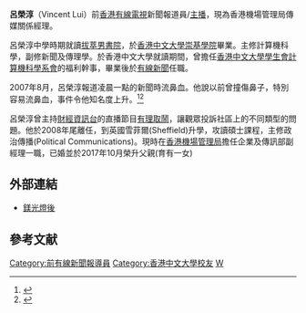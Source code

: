 '''呂榮淳'''（Vincent Lui）前[[香港有線電視|香港有線電視]]新聞報道員/[[新聞主播|主播]]，現為香港機場管理局傳媒關係經理。

呂榮淳中學時期就讀[[拔萃男書院|拔萃男書院]]，於[[香港中文大學|香港中文大學]][[崇基學院|崇基學院]]畢業。主修計算機科學，副修新聞及傳理學。於香港中文大學就讀期間，曾擔任[[香港中文大學學生會計算機科學系會|香港中文大學學生會計算機科學系會]]的福利幹事，畢業後於[[有線新聞|有線新聞]]任職。

2007年8月，呂榮淳報道凌晨一點的新聞時流鼻血。他說以前曾撞傷鼻子，特別容易流鼻血，事件令他知名度上升。<ref>{{Cite web |url=https://hk.news.appledaily.com/local/daily/article/20070810/10009659 |title=有線主播鏡頭前第一滴血 (蘋果日報 10-8-2007) |accessdate=2018-11-07 |archive-date=2019-09-26 |archive-url=https://web.archive.org/web/20190926135142/https://hk.news.appledaily.com/local/daily/article/20070810/10009659 |dead-url=yes }}</ref><ref>{{Cite web |url=http://lavendercheung.blogspot.com/2007/08/blog-post_09.html |title=主播流鼻血怎麼辦? (談心‧張宏艷 9-8-2007) |accessdate=2007-08-15 |archive-date=2019-09-15 |archive-url=https://web.archive.org/web/20190915175747/http://lavendercheung.blogspot.com/2007/08/blog-post_09.html |dead-url=no }}</ref>

呂榮淳曾主持[[香港有線電視財經資訊台|財經資訊台]]的直播節目[[有理取鬧|有理取鬧]]，讓觀眾投訴社區上的不同類型的問題。他於2008年尾離任，到英國雪菲爾(Sheffield)升學，攻讀碩士課程，主修政治傳播(Political Communications)。現時在[[香港機場管理局|香港機場管理局]]擔任企業及傳訊部副經理一職，已婚並於2017年10月榮升父親(育有一女)

==外部連結==
* [http://vincentlui.blogspot.com/ 鎂光燈後]{{Wayback|url=http://vincentlui.blogspot.com/ |date=20190913175516 }}

==參考文献==
{{Reflist|2}}

[[Category:前有線新聞報導員|Category:前有線新聞報導員]]
[[Category:香港中文大學校友|Category:香港中文大學校友]]
[[Category:呂姓|W]]